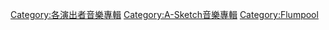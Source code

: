 [[Category:各演出者音樂專輯|Category:各演出者音樂專輯]]
[[Category:A-Sketch音樂專輯|Category:A-Sketch音樂專輯]]
[[Category:Flumpool|Category:Flumpool]]